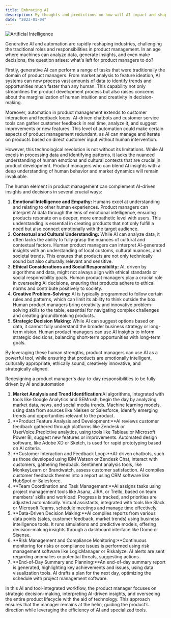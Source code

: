 ```yaml
---
title: Embracing AI
description: My thoughts and predictions on how will AI impact and shape the field of product management.
date: "2023-01-04"
---
```



![Artificial Intelligence](/assets/posts/embracing-ai.jpg)

Generative AI and automation are rapidly reshaping industries, challenging the traditional roles and responsibilities in product management. In an age where machines can analyze data, generate insights, and even make decisions, the question arises: what's left for product managers to do?

Firstly, generative AI can perform a range of tasks that were traditionally the domain of product managers. From market analysis to feature ideation, AI systems can now process vast amounts of data to identify trends and opportunities much faster than any human. This capability not only streamlines the product development process but also raises concerns about the marginalization of human intuition and creativity in decision-making.

Moreover, automation in product management extends to customer interaction and feedback loops. AI-driven chatbots and customer service tools can gather customer feedback in real time, analyze it, and suggest improvements or new features. This level of automation could make certain aspects of product management redundant, as AI can manage and iterate on products based on direct customer input without human intervention.

However, this technological revolution is not without its limitations. While AI excels in processing data and identifying patterns, it lacks the nuanced understanding of human emotions and cultural contexts that are crucial in product development. Product managers who can blend AI insights with a deep understanding of human behavior and market dynamics will remain invaluable.

The human element in product management can complement AI-driven insights and decisions in several crucial ways:

1.  **Emotional Intelligence and Empathy:** Humans excel at understanding and relating to other human experiences. Product managers can interpret AI data through the lens of emotional intelligence, ensuring products resonate on a deeper, more empathetic level with users. This understanding is essential in creating products that not only fulfill a need but also connect emotionally with the target audience.
2.  **Contextual and Cultural Understanding:** While AI can analyze data, it often lacks the ability to fully grasp the nuances of cultural and contextual factors. Human product managers can interpret AI-generated insights with an understanding of local customs, cultural nuances, and societal trends. This ensures that products are not only technically sound but also culturally relevant and sensitive.
3.  **Ethical Considerations and Social Responsibility:** AI, driven by algorithms and data, might not always align with ethical standards or social responsibility goals. Human product managers play a crucial role in overseeing AI decisions, ensuring that products adhere to ethical norms and contribute positively to society.
4.  **Creative Problem-Solving:** AI is typically programmed to follow certain rules and patterns, which can limit its ability to think outside the box. Human product managers bring creativity and innovative problem-solving skills to the table, essential for navigating complex challenges and creating groundbreaking products.
5.  **Strategic Decision Making:** While AI can suggest options based on data, it cannot fully understand the broader business strategy or long-term vision. Human product managers can use AI insights to inform strategic decisions, balancing short-term opportunities with long-term goals.

By leveraging these human strengths, product managers can use AI as a powerful tool, while ensuring that products are emotionally intelligent, culturally appropriate, ethically sound, creatively innovative, and strategically aligned.

Redesigning a product manager's day-to-day responsibilities to be fully driven by AI and automation

1.  **Market Analysis and Trend Identification**:AI algorithms, integrated with tools like Google Analytics and SEMrush, begin the day by analyzing market data, news, and social media trends. Machine learning models, using data from sources like Nielsen or Salesforce, identify emerging trends and opportunities relevant to the product.
2.  **Product Feature Analysis and Development:**AI reviews customer feedback gathered through platforms like Zendesk or UserVoice.Predictive analytics, using tools like Tableau or Microsoft Power BI, suggest new features or improvements. Automated design software, like Adobe XD or Sketch, is used for rapid prototyping based on AI criteria.
3.  **Customer Interaction and Feedback Loop:**AI-driven chatbots, such as those developed using IBM Watson or Zendesk Chat, interact with customers, gathering feedback. Sentiment analysis tools, like MonkeyLearn or Brandwatch, assess customer satisfaction. AI compiles customer feedback themes into a report using CRM software like HubSpot or Salesforce.
4.  **Team Coordination and Task Management:**AI assigns tasks using project management tools like Asana, JIRA, or Trello, based on team members' skills and workload. Progress is tracked, and priorities are adjusted automatically. Virtual assistants, integrated with tools like Slack or Microsoft Teams, schedule meetings and manage time effectively.
5.  **Data-Driven Decision Making:**AI compiles reports from various data points (sales, customer feedback, market trends) using business intelligence tools. It runs simulations and predictive models, offering decision-making insights through a dashboard interface like Domo or Sisense.
6.  **Risk Management and Compliance Monitoring:**Continuous monitoring for risks or compliance issues is performed using risk management software like LogicManager or Riskalyze. AI alerts are sent regarding anomalies or potential threats, suggesting actions.
7.  **End-of-Day Summary and Planning:**An end-of-day summary report is generated, highlighting key achievements and issues, using data visualization tools. AI drafts a plan for the next day, optimizing the schedule with project management software.

In this AI and tool-integrated workflow, the product manager focuses on strategic decision-making, interpreting AI-driven insights, and overseeing the entire product lifecycle with the aid of technology. This approach ensures that the manager remains at the helm, guiding the product’s direction while leveraging the efficiency of AI and specialized tools.
